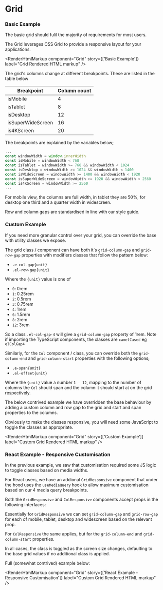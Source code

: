 
<Meta title="Grid" />

# Grid

### Basic Example

The basic grid should fulil the majority of requirements for most users.

The Grid leverages CSS Grid to provide a responsive layout for your applications.

<Canvas>
  <Story name="Basic Example">
    <Grid>
      <Col>
        <GridDemoBlock />
      </Col>
      <Col>
        <GridDemoBlock />
      </Col>
      <Col>
        <GridDemoBlock />
      </Col>
      <Col>
        <GridDemoBlock />
      </Col>
    </Grid>
  </Story>
</Canvas>

<RenderHtmlMarkup component="Grid" story={['Basic Example']} label="Grid Rendered HTML markup" />

The grid's columns change at different breakpoints. These are listed in the table below

Breakpoint | Column count
--- | ---
isMobile | 4
isTablet | 8
isDesktop | 12
isSuperWideScreen | 16
is4KScreen | 20

 The breakpoints are explained by the variables below;

```ts
...
const windowWidth = window.innerWidth
const isMobile = windowWidth < 768
const isTablet = windowWidth >= 768 && windowWidth < 1024
const isDesktop = windowWidth >= 1024 && windowWidth < 1400
const isWideScreen = windowWidth >= 1400 && windowWidth < 1920
const isSuperWideScreen = windowWidth >= 1920 && windowWidth < 2560
const is4KScreen = windowWidth >= 2560
...
```

For mobile view, the columns are full width, in tablet they are 50%, for desktop one third and a quarter width in widescreen.

Row and column gaps are standardised in line with our style guide.

### Custom Example

If you need more granular control over your grid, you can override the base with utility classes we expose.

The grid class / component can have both it's `grid-column-gap` and `grid-row-gap` properties with modifiers classes that follow the pattern below:

- `.e-col-gap{unit}`
- `.el-row-gap{unit}`

Where the `{unit}` value is one of

- `0`: 0rem
- `1`: 0.25rem
- `2`: 0.5rem
- `3`: 0.75rem
- `4`: 1rem
- `6`: 1.5rem
- `8`: 2rem
- `12`: 3rem

So a class `.el-col-gap-4` will give a `grid-column-gap` property of 1rem. Note if importing the TypeScript components, the classes are `camelCased` eg `elColGap4`

Similarly, for the `Col` component / class, you can override both the `grid-column-end` and `grid-column-start` properties with the following options;

- `.e-span{unit}`
- `.el-offset{unit}`

Where the `{unit}` value a number `1 - 12`, mapping to the number of columns the `Col` should span and the column it should start at on the grid respectively.

The below contrived example we have overridden the base behaviour by adding a custom column and row gap to the grid and start and span properties to the columns.

Obviously to make the classes responsive, you will need some JavaScript to toggle the classes as appropriate.

<Canvas>
  <Story name="Custom Example">
    <Grid className={cx(elColGap2, elRowGap3)}>
      <Col className={cx(elSpan12)}>
        <GridDemoBlock />
      </Col>
      <Col className={cx(elSpan8, elOffset4)}>
        <GridDemoBlock />
      </Col>
      <Col className={cx(elSpan4, elOffset4)}>
        <GridDemoBlock />
      </Col>
      <Col className={cx(elSpan4, elOffset8)}>
        <GridDemoBlock />
      </Col>
    </Grid>
  </Story>
</Canvas>

<RenderHtmlMarkup component="Grid" story={['Custom Example']} label="Custom Grid Rendered HTML markup" />

### React Example - Responsive Customisation

In the previous example, we saw that customisation required some JS logic to toggle classes based on media widths.

For React users, we have an addional `GridResponsive` component that under the hood uses the `useMediaQuery` hook to allow maximum customisation based on our 4 media query breakpoints.

Both the `GridResponsive` and `ColResponsive` components accept props in the following interfaces:

<ArgsTable of={GridResponsive} />

Essentially for `GridResponsive` we can set `grid-column-gap` and `grid-row-gap` for each of mobile, tablet, desktop and widescreen based on the relevant prop.

For `ColResponsive` the same applies, but for the `grid-column-end` and `grid-column-start` properties.

In all cases, the class is toggled as the screen size changes, defaulting to the base grid values if no additional class is applied.

Full (somewhat contrived) example below:

<Canvas>
  <Story name="React Example - Responsive Customisation">
    <MediaStateProvider>
      <GridResponsive
        colGapMobile={1}
        colGapTablet={2}
        colGapDesktop={3}
        colGapWideScreen={4}
        rowGapMobile={1}
        rowGapTablet={2}
        rowGapDesktop={3}
        rowGapWideScreen={4}
      >
        <ColResponsive spanMobile={4} spanTablet={12} spanDesktop={6} spanWideScreen={4} offsetDesktop={6}>
          <GridDemoBlock />
        </ColResponsive>
        <ColResponsive spanMobile={4} spanTablet={12} spanDesktop={6} offsetDesktop={6}>
          <GridDemoBlock />
        </ColResponsive>
        <ColResponsive spanWideScreen={4}>
          <GridDemoBlock />
        </ColResponsive>
        <ColResponsive spanWideScreen={4}>
          <GridDemoBlock />
        </ColResponsive>
      </GridResponsive>
    </MediaStateProvider>
  </Story>
</Canvas>

<RenderHtmlMarkup
  component="Grid"
  story={['React Example - Responsive Customisation']}
  label="Custom Grid Rendered HTML markup"
/>
